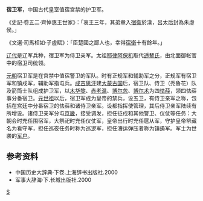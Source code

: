 '''宿卫军'''，中国古代皇室值宿宮禁的护卫军。

《史記·卷五二·齊悼惠王世家》：「哀王三年，其弟章入<u>宿衛</u>於漢，呂太后封為朱虛侯。」

《文選·司馬相如·子虛賦》：「臣楚國之鄙人也，幸得<u>宿衛</u>十有餘年。」

[[辽代|辽代]]是辽军兵种，宿卫军为侍卫亲军。太祖[[耶律阿保机|耶律阿保机]]取代[[遥辇氏|遥辇氏]]，由北面御帐官中的宿卫司统领。

[[元朝|元朝]]宿卫军是在宫禁中值宿警卫的军队。时有正规军和辅助军之分，正规军有宿卫军和镇戍军，辅助军指屯兵。[[成吉思汗|成吉思汗]]建[[大蒙古国|大蒙古国]]后，宿卫队、侍卫（秃鲁花）队及箭筒士队组成护卫军，以[[木华黎|木华黎]]、[[赤老温|赤老温]]、[[博尔忽|博尔忽]]、[[博尔术|博尔术]]为四[[怯薛|怯薛]]，领四怯薛事分番宿卫。[[元世祖|元世祖]]以后，宿卫军成为皇帝的禁兵，设五卫，有侍卫亲军之称，包括在宫廷中分番宿卫的怯薛和诸侍卫亲军。设都指挥使管理，其后侍卫亲军陆续有所增设。诸侍卫亲军分屯[[京畿|京畿]]，接受调发，担任征戍和其他警卫、仪仗等任务：大朝会时充任围宿军，大祭祀时充任仪仗军，皇帝出行时充任扈从军，守护皇帝帑藏名为看守军，担任巡夜任务时称为巡逻军，担任漕运弹压者称为镇遏军。军士为世袭的[[军户|军户]]。

== 参考资料 ==
*中国历史大辞典·下卷.上海辞书出版社.2000
*军事大辞海·下.长城出版社.2000

[[Category:中国古代军事制度|S]]